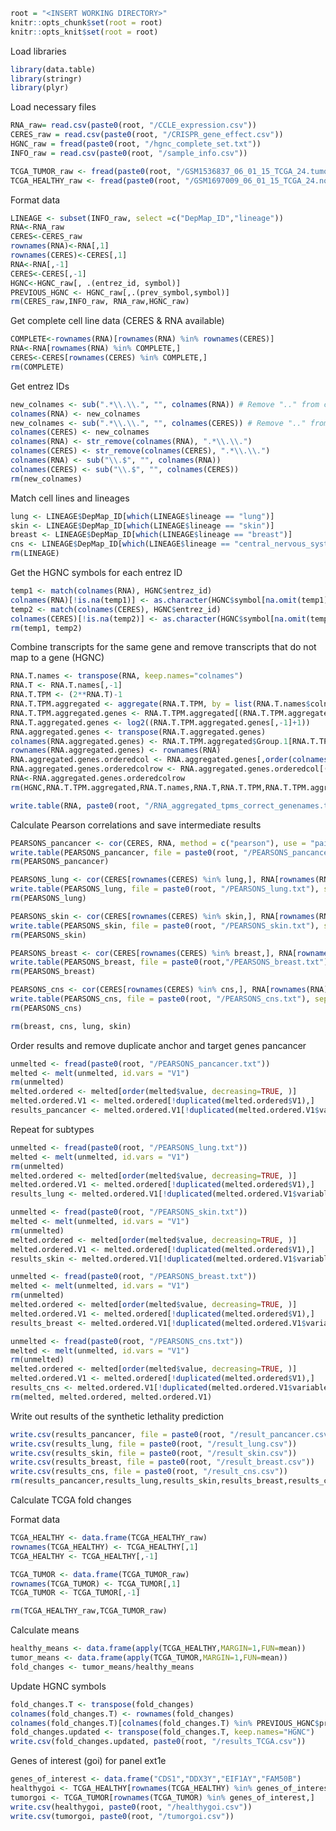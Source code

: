
```r
root = "<INSERT WORKING DIRECTORY>"
knitr::opts_chunk$set(root = root)
knitr::opts_knit$set(root = root)
```

Load libraries
```r
library(data.table)
library(stringr)
library(plyr)
```

Load necessary files
```r
RNA_raw= read.csv(paste0(root, "/CCLE_expression.csv"))
CERES_raw = read.csv(paste0(root, "/CRISPR_gene_effect.csv"))
HGNC_raw = fread(paste0(root, "/hgnc_complete_set.txt"))
INFO_raw = read.csv(paste0(root, "/sample_info.csv"))

TCGA_TUMOR_raw <- fread(paste0(root, "/GSM1536837_06_01_15_TCGA_24.tumor_Rsubread_TPM.txt"))
TCGA_HEALTHY_raw <- fread(paste0(root, "/GSM1697009_06_01_15_TCGA_24.normal_Rsubread_TPM.txt"))
```

Format data
```r
LINEAGE <- subset(INFO_raw, select =c("DepMap_ID","lineage"))
RNA<-RNA_raw
CERES<-CERES_raw
rownames(RNA)<-RNA[,1]
rownames(CERES)<-CERES[,1]
RNA<-RNA[,-1]
CERES<-CERES[,-1]
HGNC<-HGNC_raw[, .(entrez_id, symbol)]
PREVIOUS_HGNC <- HGNC_raw[,.(prev_symbol,symbol)]
rm(CERES_raw,INFO_raw, RNA_raw,HGNC_raw)
```

Get complete cell line data (CERES & RNA available)
```r
COMPLETE<-rownames(RNA)[rownames(RNA) %in% rownames(CERES)]
RNA<-RNA[rownames(RNA) %in% COMPLETE,]
CERES<-CERES[rownames(CERES) %in% COMPLETE,]
rm(COMPLETE)
```


Get entrez IDs
```r
new_colnames <- sub(".*\\.\\.", "", colnames(RNA)) # Remove ".." from column names
colnames(RNA) <- new_colnames
new_colnames <- sub(".*\\.\\.", "", colnames(CERES)) # Remove ".." from column names
colnames(CERES) <- new_colnames
colnames(RNA) <- str_remove(colnames(RNA), ".*\\.\\.")
colnames(CERES) <- str_remove(colnames(CERES), ".*\\.\\.")
colnames(RNA) <- sub("\\.$", "", colnames(RNA))
colnames(CERES) <- sub("\\.$", "", colnames(CERES))
rm(new_colnames)
```

Match cell lines and lineages
```r
lung <- LINEAGE$DepMap_ID[which(LINEAGE$lineage == "lung")]
skin <- LINEAGE$DepMap_ID[which(LINEAGE$lineage == "skin")]
breast <- LINEAGE$DepMap_ID[which(LINEAGE$lineage == "breast")]
cns <- LINEAGE$DepMap_ID[which(LINEAGE$lineage == "central_nervous_system")]
rm(LINEAGE)
```

Get the HGNC symbols for each entrez ID
```r
temp1 <- match(colnames(RNA), HGNC$entrez_id)
colnames(RNA)[!is.na(temp1)] <- as.character(HGNC$symbol[na.omit(temp1)])
temp2 <- match(colnames(CERES), HGNC$entrez_id)
colnames(CERES)[!is.na(temp2)] <- as.character(HGNC$symbol[na.omit(temp2)])
rm(temp1, temp2)
```

Combine transcripts for the same gene and remove transcripts that do not map to a gene (HGNC)
```r
RNA.T.names <- transpose(RNA, keep.names="colnames")
RNA.T <- RNA.T.names[,-1]
RNA.T.TPM <- (2**RNA.T)-1
RNA.T.TPM.aggregated <- aggregate(RNA.T.TPM, by = list(RNA.T.names$colnames), FUN = sum)
RNA.T.TPM.aggregated.genes <- RNA.T.TPM.aggregated[(RNA.T.TPM.aggregated$Group.1 %in% HGNC$symbol),]
RNA.T.aggregated.genes <- log2((RNA.T.TPM.aggregated.genes[,-1]+1))
RNA.aggregated.genes <- transpose(RNA.T.aggregated.genes)
colnames(RNA.aggregated.genes) <- RNA.T.TPM.aggregated$Group.1[RNA.T.TPM.aggregated$Group.1 %in% HGNC$symbol]
rownames(RNA.aggregated.genes) <- rownames(RNA)
RNA.aggregated.genes.orderedcol <- RNA.aggregated.genes[,order(colnames(RNA.aggregated.genes),decreasing=FALSE)]
RNA.aggregated.genes.orderedcolrow <- RNA.aggregated.genes.orderedcol[(order(rownames(RNA.aggregated.genes.orderedcol),decreasing=FALSE)),]
RNA<-RNA.aggregated.genes.orderedcolrow
rm(HGNC,RNA.T.TPM.aggregated,RNA.T.names,RNA.T,RNA.T.TPM,RNA.T.TPM.aggregated.genes,RNA.T.aggregated.genes, RNA.aggregated.genes,RNA.aggregated.genes.orderedcol,RNA.aggregated.genes.orderedcolrow)

write.table(RNA, paste0(root, "/RNA_aggregated_tpms_correct_genenames.txt"))
```

Calculate Pearson correlations and save intermediate results
```r
PEARSONS_pancancer <- cor(CERES, RNA, method = c("pearson"), use = "pairwise.complete.obs")
write.table(PEARSONS_pancancer, file = paste0(root, "/PEARSONS_pancancer.txt"), sep = "\t")
rm(PEARSONS_pancancer)

PEARSONS_lung <- cor(CERES[rownames(CERES) %in% lung,], RNA[rownames(RNA) %in% lung,], method = c("pearson"), use = "pairwise.complete.obs")
write.table(PEARSONS_lung, file = paste0(root, "/PEARSONS_lung.txt"), sep = "\t")
rm(PEARSONS_lung)

PEARSONS_skin <- cor(CERES[rownames(CERES) %in% skin,], RNA[rownames(RNA) %in% skin,], method = c("pearson"), use = "pairwise.complete.obs")
write.table(PEARSONS_skin, file = paste0(root, "/PEARSONS_skin.txt"), sep = "\t")
rm(PEARSONS_skin)

PEARSONS_breast <- cor(CERES[rownames(CERES) %in% breast,], RNA[rownames(RNA) %in% breast,], method = c("pearson"), use = "pairwise.complete.obs")
write.table(PEARSONS_breast, file = paste0(root,"/PEARSONS_breast.txt"), sep = "\t")
rm(PEARSONS_breast)

PEARSONS_cns <- cor(CERES[rownames(CERES) %in% cns,], RNA[rownames(RNA) %in% cns,], method = c("pearson"), use = "pairwise.complete.obs")
write.table(PEARSONS_cns, file = paste0(root, "/PEARSONS_cns.txt"), sep = "\t")
rm(PEARSONS_cns)

rm(breast, cns, lung, skin)
```

Order results and remove duplicate anchor and target genes pancancer
```r
unmelted <- fread(paste0(root, "/PEARSONS_pancancer.txt"))
melted <- melt(unmelted, id.vars = "V1")
rm(unmelted)
melted.ordered <- melted[order(melted$value, decreasing=TRUE, )]
melted.ordered.V1 <- melted.ordered[!duplicated(melted.ordered$V1),]
results_pancancer <- melted.ordered.V1[!duplicated(melted.ordered.V1$variable),]
```

Repeat for subtypes
```r
unmelted <- fread(paste0(root, "/PEARSONS_lung.txt"))
melted <- melt(unmelted, id.vars = "V1")
rm(unmelted)
melted.ordered <- melted[order(melted$value, decreasing=TRUE, )]
melted.ordered.V1 <- melted.ordered[!duplicated(melted.ordered$V1),]
results_lung <- melted.ordered.V1[!duplicated(melted.ordered.V1$variable),]

unmelted <- fread(paste0(root, "/PEARSONS_skin.txt"))
melted <- melt(unmelted, id.vars = "V1")
rm(unmelted)
melted.ordered <- melted[order(melted$value, decreasing=TRUE, )]
melted.ordered.V1 <- melted.ordered[!duplicated(melted.ordered$V1),]
results_skin <- melted.ordered.V1[!duplicated(melted.ordered.V1$variable),]

unmelted <- fread(paste0(root, "/PEARSONS_breast.txt"))
melted <- melt(unmelted, id.vars = "V1")
rm(unmelted)
melted.ordered <- melted[order(melted$value, decreasing=TRUE, )]
melted.ordered.V1 <- melted.ordered[!duplicated(melted.ordered$V1),]
results_breast <- melted.ordered.V1[!duplicated(melted.ordered.V1$variable),]

unmelted <- fread(paste0(root, "/PEARSONS_cns.txt"))
melted <- melt(unmelted, id.vars = "V1")
rm(unmelted)
melted.ordered <- melted[order(melted$value, decreasing=TRUE, )]
melted.ordered.V1 <- melted.ordered[!duplicated(melted.ordered$V1),]
results_cns <- melted.ordered.V1[!duplicated(melted.ordered.V1$variable),]
rm(melted, melted.ordered, melted.ordered.V1)
```

Write out results of the synthetic lethality prediction
```r
write.csv(results_pancancer, file = paste0(root, "/result_pancancer.csv"))
write.csv(results_lung, file = paste0(root, "/result_lung.csv"))
write.csv(results_skin, file = paste0(root, "/result_skin.csv"))
write.csv(results_breast, file = paste0(root, "/result_breast.csv"))
write.csv(results_cns, file = paste0(root, "/result_cns.csv"))
rm(results_pancancer,results_lung,results_skin,results_breast,results_cns, CERES, RNA)
```

Calculate TCGA fold changes

Format data
```r
TCGA_HEALTHY <- data.frame(TCGA_HEALTHY_raw)
rownames(TCGA_HEALTHY) <- TCGA_HEALTHY[,1]
TCGA_HEALTHY <- TCGA_HEALTHY[,-1]

TCGA_TUMOR <- data.frame(TCGA_TUMOR_raw)
rownames(TCGA_TUMOR) <- TCGA_TUMOR[,1]
TCGA_TUMOR <- TCGA_TUMOR[,-1]

rm(TCGA_HEALTHY_raw,TCGA_TUMOR_raw)
```


Calculate means
```r
healthy_means <- data.frame(apply(TCGA_HEALTHY,MARGIN=1,FUN=mean))
tumor_means <- data.frame(apply(TCGA_TUMOR,MARGIN=1,FUN=mean))
fold_changes <- tumor_means/healthy_means
```

Update HGNC symbols
```r
fold_changes.T <- transpose(fold_changes)
colnames(fold_changes.T) <- rownames(fold_changes)
colnames(fold_changes.T)[colnames(fold_changes.T) %in% PREVIOUS_HGNC$prev_symbol] <- na.omit(PREVIOUS_HGNC$symbol[match(colnames(fold_changes.T),PREVIOUS_HGNC$prev_symbol)])
fold_changes.updated <- transpose(fold_changes.T, keep.names="HGNC")
write.csv(fold_changes.updated, paste0(root, "/results_TCGA.csv"))
```

Genes of interest (goi) for panel ext1e
```r
genes_of_interest <- data.frame("CDS1","DDX3Y","EIF1AY","FAM50B")
healthygoi <- TCGA_HEALTHY[rownames(TCGA_HEALTHY) %in% genes_of_interest,]
tumorgoi <- TCGA_TUMOR[rownames(TCGA_TUMOR) %in% genes_of_interest,]
write.csv(healthygoi, paste0(root, "/healthygoi.csv"))
write.csv(tumorgoi, paste0(root, "/tumorgoi.csv"))
```